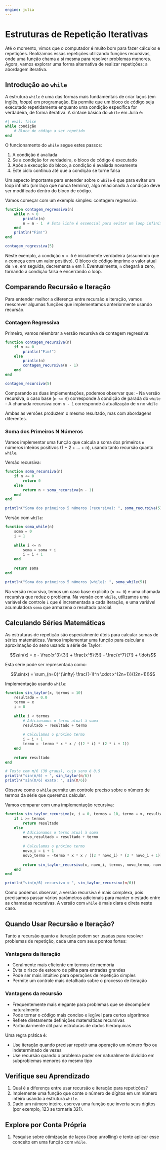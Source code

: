 ```yaml
---
engine: julia
---
```


# Estruturas de Repetição Iterativas {#sec-while}

Até o momento, vimos que o computador é muito bom para fazer cálculos e repetições. Realizamos essas repetições utilizando funções recursivas, onde uma função chama a si mesma para resolver problemas menores. Agora, vamos explorar uma forma alternativa de realizar repetições: a abordagem iterativa.

## Introdução ao `while`

A estrutura `while` é uma das formas mais fundamentais de criar laços (em inglês, _loops_) em programação. Ela permite que um bloco de código seja executado repetidamente enquanto uma condição específica for verdadeira, de forma iterativa. A sintaxe básica do `while` em Julia é:

```julia
#| eval: false
while condição
    # Bloco de código a ser repetido
end
```

O funcionamento do `while` segue estes passos:

1. A condição é avaliada
2. Se a condição for verdadeira, o bloco de código é executado
3. Após a execução do bloco, a condição é avaliada novamente
4. Este ciclo continua até que a condição se torne falsa

Um aspecto importante para entender sobre o `while` é que para evitar um loop infinito (um laço que nunca termina), algo relacionado à condição deve ser modificado dentro do bloco de código.

Vamos começar com um exemplo simples: contagem regressiva.

```julia
function contagem_regressiva(n)
    while n > 0
        println(n)
        n = n - 1  # Esta linha é essencial para evitar um loop infinito
    end
    println("Fim!")
end

contagem_regressiva(5)
```

Neste exemplo, a condição `n > 0` é inicialmente verdadeira (assumindo que `n` começa com um valor positivo). O bloco de código imprime o valor atual de `n` e, em seguida, decrementa `n` em 1. Eventualmente, `n` chegará a zero, tornando a condição falsa e encerrando o loop.

## Comparando Recursão e Iteração

Para entender melhor a diferença entre recursão e iteração, vamos reescrever algumas funções que implementamos anteriormente usando recursão.

### Contagem Regressiva

Primeiro, vamos relembrar a versão recursiva da contagem regressiva:

```julia
function contagem_recursiva(n)
    if n <= 0
        println("Fim!")
    else
        println(n)
        contagem_recursiva(n - 1)
    end
end

contagem_recursiva(5)
```

Comparando as duas implementações, podemos observar que:
- Na versão recursiva, o caso base (`n <= 0`) corresponde à condição de parada do `while`
- A chamada recursiva com `n - 1` corresponde à atualização de `n` no `while`

Ambas as versões produzem o mesmo resultado, mas com abordagens diferentes.

### Soma dos Primeiros N Números

Vamos implementar uma função que calcula a soma dos primeiros `n` números inteiros positivos (1 + 2 + ... + n), usando tanto recursão quanto `while`.

Versão recursiva:

```julia
function soma_recursiva(n)
    if n <= 0
        return 0
    else
        return n + soma_recursiva(n - 1)
    end
end

println("Soma dos primeiros 5 números (recursiva): ", soma_recursiva(5))
```

Versão com `while`:

```julia
function soma_while(n)
    soma = 0
    i = 1
    
    while i <= n
        soma = soma + i
        i = i + 1
    end
    
    return soma
end

println("Soma dos primeiros 5 números (while): ", soma_while(5))
```

Na versão recursiva, temos um caso base explícito (`n <= 0`) e uma chamada recursiva que reduz o problema. Na versão com `while`, utilizamos uma variável de controle `i` que é incrementada a cada iteração, e uma variável acumuladora `soma` que armazena o resultado parcial.

## Calculando Séries Matemáticas

As estruturas de repetição são especialmente úteis para calcular somas de séries matemáticas. Vamos implementar uma função para calcular a aproximação do seno usando a série de Taylor:

$$\sin(x) = x - \frac{x^3}{3!} + \frac{x^5}{5!} - \frac{x^7}{7!} + \ldots$$

Esta série pode ser representada como:

$$\sin(x) = \sum_{n=0}^{\infty} \frac{(-1)^n \cdot x^{2n+1}}{(2n+1)!}$$

Implementação usando `while`:

```julia
function sin_taylor(x, termos = 10)
    resultado = 0.0
    termo = x
    i = 0
    
    while i < termos
        # Adicionamos o termo atual à soma
        resultado = resultado + termo
        
        # Calculamos o próximo termo
        i = i + 1
        termo = -termo * x * x / ((2 * i) * (2 * i + 1))
    end
    
    return resultado
end

# Teste com π/6 (30 graus), cujo seno é 0.5
println("sin(π/6) ≈ ", sin_taylor(π/6))
println("sin(π/6) exato: ", sin(π/6))
```

Observe como o `while` permite um controle preciso sobre o número de termos da série que queremos calcular.

Vamos comparar com uma implementação recursiva:

```julia
function sin_taylor_recursivo(x, i = 0, termos = 10, termo = x, resultado = 0.0)
    if i >= termos
        return resultado
    else
        # Adicionamos o termo atual à soma
        novo_resultado = resultado + termo
        
        # Calculamos o próximo termo
        novo_i = i + 1
        novo_termo = -termo * x * x / ((2 * novo_i) * (2 * novo_i + 1))
        
        return sin_taylor_recursivo(x, novo_i, termos, novo_termo, novo_resultado)
    end
end

println("sin(π/6) recursivo ≈ ", sin_taylor_recursivo(π/6))
```

Como podemos observar, a versão recursiva é mais complexa, pois precisamos passar vários parâmetros adicionais para manter o estado entre as chamadas recursivas. A versão com `while` é mais clara e direta neste caso.

## Quando Usar Recursão e Iteração?

Tanto a recursão quanto a iteração podem ser usadas para resolver problemas de repetição, cada uma com seus pontos fortes:

### Vantagens da iteração

- Geralmente mais eficiente em termos de memória
- Evita o risco de estouro de pilha para entradas grandes
- Pode ser mais intuitivo para operações de repetição simples
- Permite um controle mais detalhado sobre o processo de iteração

### Vantagens da recursão

- Frequentemente mais elegante para problemas que se decompõem naturalmente
- Pode tornar o código mais conciso e legível para certos algoritmos
- Reflete diretamente definições matemáticas recursivas
- Particularmente útil para estruturas de dados hierárquicas

Uma regra prática é:

- Use iteração quando precisar repetir uma operação um número fixo ou indeterminado de vezes
- Use recursão quando o problema puder ser naturalmente dividido em subproblemas menores do mesmo tipo

## Verifique seu Aprendizado

1. Qual é a diferença entre usar recursão e iteração para repetições?
2. Implemente uma função que conte o número de dígitos em um número inteiro usando a estrutura `while`.
3. Dado um número inteiro, escreva uma função que inverta seus dígitos (por exemplo, 123 se tornaria 321).

## Explore por Conta Própria

1. Pesquise sobre otimização de laços (loop unrolling) e tente aplicar esse conceito em uma função com `while`.